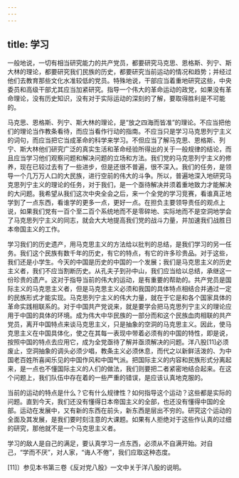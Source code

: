 ```yaml
---
---
---
```

title: 学习
---




一般地说，一切有相当研究能力的共产党员，都要研究马克思、恩格斯、列宁、斯大林的理论，都要研究我们民族的历史，都要研究当前运动的情况和趋势；并经过他们去教育那些文化水准较低的党员。特殊地说，干部应当着重地研究这些，中央委员和高级干部尤其应当加紧研究。指导一个伟大的革命运动的政党，如果没有革命理论，没有历史知识，没有对于实际运动的深刻的了解，要取得胜利是不可能的。

马克思、恩格斯、列宁、斯大林的理论，是“放之四海而皆准”的理论。不应当把他们的理论当作教条看待，而应当看作行动的指南。不应当只是学习马克思列宁主义的词句，而应当把它当成革命的科学来学习。不但应当了解马克思、恩格斯、列宁、斯大林他们研究广泛的真实生活和革命经验所得出的关于一般规律的结论，而且应当学习他们观察问题和解决问题的立场和方法。我们党的马克思列宁主义的修养，现在已较过去有了一些进步，但是还很不普遍，很不深入。我们的任务，是领导一个几万万人口的大民族，进行空前的伟大的斗争。所以，普遍地深入地研究马克思列宁主义的理论的任务，对于我们，是一个亟待解决并须着重地致力才能解决的大问题。我希望从我们这次中央全会之后，来一个全党的学习竞赛，看谁真正地学到了一点东西，看谁学的更多一点，更好一点。在担负主要领导责任的观点上说，如果我们党有一百个至二百个系统地而不是零碎地、实际地而不是空洞地学会了马克思列宁主义的同志，就会大大地提高我们党的战斗力量，并加速我们战胜日本帝国主义的工作。

学习我们的历史遗产，用马克思主义的方法给以批判的总结，是我们学习的另一任务。我们这个民族有数千年的历史，有它的特点，有它的许多珍贵品。对于这些，我们还是小学生。今天的中国是历史的中国的一个发展；我们是马克思主义的历史主义者，我们不应当割断历史。从孔夫子到孙中山，我们应当给以总结，承继这一份珍贵的遗产。这对于指导当前的伟大的运动，是有重要的帮助的。共产党员是国际主义的马克思主义者，但是马克思主义必须和我国的具体特点相结合并通过一定的民族形式才能实现。马克思列宁主义的伟大力量，就在于它是和各个国家具体的革命实践相联系的。对于中国共产党说来，就是要学会把马克思列宁主义的理论应用于中国的具体的环境。成为伟大中华民族的一部分而和这个民族血肉相联的共产党员，离开中国特点来谈马克思主义，只是抽象的空洞的马克思主义。因此，使马克思主义在中国具体化，使之在其每一表现中带着必须有的中国的特性，即是说，按照中国的特点去应用它，成为全党亟待了解并亟须解决的问题。洋八股[11]必须废止，空洞抽象的调头必须少唱，教条主义必须休息，而代之以新鲜活泼的、为中国老百姓所喜闻乐见的中国作风和中国气派。把国际主义的内容和民族形式分离起来，是一点也不懂国际主义的人们的做法，我们则要把二者紧密地结合起来。在这个问题上，我们队伍中存在着的一些严重的错误，是应该认真地克服的。

当前的运动的特点是什么？它有什么规律性？如何指导这个运动？这些都是实际的问题。直到今天，我们还没有懂得日本帝国主义的全部，也还没有懂得中国的全部。运动在发展中，又有新的东西在前头，新东西是层出不穷的。研究这个运动的全面及其发展，是我们要时刻注意的大课题。如果有人拒绝对于这些作认真的过细的研究，那他就不是一个马克思主义者。

学习的敌人是自己的满足，要认真学习一点东西，必须从不自满开始。对自己，“学而不厌”，对人家，“诲人不倦”，我们应取这种态度。



[11]〕参见本书第三卷《反对党八股》一文中关于洋八股的说明。